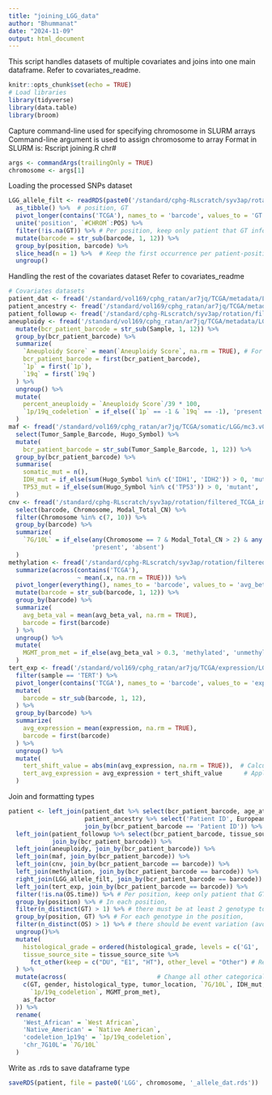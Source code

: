 ```yaml
---
title: "joining_LGG_data"
author: "Bhummanat"
date: "2024-11-09"
output: html_document
---
```


This script handles datasets of multiple covariates and joins into one main dataframe.
Refer to covariates_readme.

```r
knitr::opts_chunk$set(echo = TRUE)
# Load libraries
library(tidyverse)
library(data.table)
library(broom)
```

Capture command-line used for specifying chromosome in SLURM arrays
Command-line argument is used to assign chromosome to array
Format in SLURM is:
Rscript joining.R chr#
```r
args <- commandArgs(trailingOnly = TRUE)
chromosome <- args[1]
```

Loading the processed SNPs dataset
```r
LGG_allele_filt <- readRDS(paste0('/standard/cphg-RLscratch/syv3ap/rotation/TCGA_LGG_imputed_germline/LGG', chromosome, '_allele_filt.rds')) %>%
  as_tibble() %>%  # position, GT
  pivot_longer(contains('TCGA'), names_to = 'barcode', values_to = 'GT') %>% # Each position will have associated patients with GT values
  unite('position', `#CHROM`:POS) %>% 
  filter(!is.na(GT)) %>% # Per position, keep only patient that GT info is present
  mutate(barcode = str_sub(barcode, 1, 12)) %>% 
  group_by(position, barcode) %>%
  slice_head(n = 1) %>%  # Keep the first occurrence per patient-position pair (Some position took more than one sample)
  ungroup()
```

Handling the rest of the covariates dataset
Refer to covariates_readme
```r
# Covariates datasets
patient_dat <- fread('/standard/vol169/cphg_ratan/ar7jq/TCGA/metadata/LGG/TCGA-CDR-SupplementalTableS1.tsv') %>% as_tibble() # age_at_initial_pathologic_diagnosis, gender, histological_grade, histological_type, OS, OS.time
patient_ancestry <- fread('/standard/vol169/cphg_ratan/ar7jq/TCGA/metadata/LGG/TCGAA_STRUCTURE.txt') %>% as_tibble() # race
patient_followup <- fread('/standard/cphg-RLscratch/syv3ap/rotation/filtered_TCGA_imports/clinical_PANCAN_patient_with_followup.csv.gz') %>% as_tibble() # TSS
aneuploidy <- fread('/standard/vol169/cphg_ratan/ar7jq/TCGA/metadata/LGG/ArmCallsAndAneuploidyScore_092817.txt') %>% as_tibble() %>% #aneuploidy, 1p/19q codeletion
  mutate(bcr_patient_barcode = str_sub(Sample, 1, 12)) %>% 
  group_by(bcr_patient_barcode) %>% 
  summarize(
    `Aneuploidy Score` = mean(`Aneuploidy Score`, na.rm = TRUE), # For each patient, `Aneuploidy Score` is average of their samples
    bcr_patient_barcode = first(bcr_patient_barcode),
    `1p` = first(`1p`),
    `19q` = first(`19q`)
  ) %>% 
  ungroup() %>% 
  mutate(
    percent_aneuploidy = `Aneuploidy Score`/39 * 100,
    `1p/19q_codeletion` = if_else((`1p` == -1 & `19q` == -1), 'present', 'absent')
  )
maf <- fread('/standard/vol169/cphg_ratan/ar7jq/TCGA/somatic/LGG/mc3.v0.2.8.PUBLIC.maf.gz') %>% as_tibble() %>% # somatic mutation count, IDH mutant
  select(Tumor_Sample_Barcode, Hugo_Symbol) %>% 
  mutate(
    bcr_patient_barcode = str_sub(Tumor_Sample_Barcode, 1, 12)) %>% 
  group_by(bcr_patient_barcode) %>%
  summarise(
    somatic_mut = n(),
    IDH_mut = if_else(sum(Hugo_Symbol %in% c('IDH1', 'IDH2')) > 0, 'mutant', 'wildtype'),
    TP53_mut = if_else(sum(Hugo_Symbol %in% c('TP53')) > 0, 'mutant', 'wildtype')
  )
cnv <- fread('/standard/cphg-RLscratch/syv3ap/rotation/filtered_TCGA_imports/TCGA_mastercalls.abs_segtabs.fixed.csv.gz') %>% as_tibble() %>% #Chr7 gain / Chr10 loss
  select(barcode, Chromosome, Modal_Total_CN) %>% 
  filter(Chromosome %in% c(7, 10)) %>% 
  group_by(barcode) %>% 
  summarize(
    `7G/10L` = if_else(any(Chromosome == 7 & Modal_Total_CN > 2) & any(Chromosome == 10 & Modal_Total_CN < 2), 
                       'present', 'absent')
  )
methylation <- fread('/standard/cphg-RLscratch/syv3ap/rotation/filtered_TCGA_imports/methylation_MGMT_promoter.csv') %>% as_tibble() %>% # MGMT promoter methylation
  summarize(across(contains('TCGA'), 
                   ~ mean(.x, na.rm = TRUE))) %>% 
  pivot_longer(everything(), names_to = 'barcode', values_to = 'avg_beta_val') %>%
  mutate(barcode = str_sub(barcode, 1, 12)) %>% 
  group_by(barcode) %>% 
  summarize(
    avg_beta_val = mean(avg_beta_val, na.rm = TRUE),
    barcode = first(barcode)
  ) %>% 
  ungroup() %>% 
  mutate(
    MGMT_prom_met = if_else(avg_beta_val > 0.3, 'methylated', 'unmethylated')
  )
tert_exp <- fread('/standard/vol169/cphg_ratan/ar7jq/TCGA/expression/LGG/TCGA.LGG.sampleMap%2FHiSeqV2_PANCAN.gz') %>% as_tibble() %>% 
  filter(sample == 'TERT') %>% 
  pivot_longer(contains('TCGA'), names_to = 'barcode', values_to = 'expression') %>% 
  mutate(
    barcode = str_sub(barcode, 1, 12),
  ) %>% 
  group_by(barcode) %>% 
  summarize(
    avg_expression = mean(expression, na.rm = TRUE), 
    barcode = first(barcode)
  ) %>% 
  ungroup() %>% 
  mutate(
    tert_shift_value = abs(min(avg_expression, na.rm = TRUE)),  # Calculate shift value
    tert_avg_expression = avg_expression + tert_shift_value      # Apply the shift
  )
```

Join and formatting types
```r
patient <- left_join(patient_dat %>% select(bcr_patient_barcode, age_at_initial_pathologic_diagnosis, gender, histological_grade, histological_type, OS, OS.time), 
                     patient_ancestry %>% select('Patient ID', European, 'West African', 'Native American'), 
                     join_by(bcr_patient_barcode == 'Patient ID')) %>% 
  left_join(patient_followup %>% select(bcr_patient_barcode, tissue_source_site, tumor_location), 
            join_by(bcr_patient_barcode)) %>% 
  left_join(aneuploidy, join_by(bcr_patient_barcode)) %>% 
  left_join(maf, join_by(bcr_patient_barcode)) %>% 
  left_join(cnv, join_by(bcr_patient_barcode == barcode)) %>% 
  left_join(methylation, join_by(bcr_patient_barcode == barcode)) %>% 
  right_join(LGG_allele_filt, join_by(bcr_patient_barcode == barcode)) %>% # LGG_allele_filt will determine samples included
  left_join(tert_exp, join_by(bcr_patient_barcode == barcode)) %>% 
  filter(!is.na(OS.time)) %>% # Per position, keep only patient that GT info is present, keep only rows with valid OS.time
  group_by(position) %>% # In each position,
  filter(n_distinct(GT) > 1) %>% # there must be at least 2 genotype to compare
  group_by(position, GT) %>% # For each genotype in the position,
  filter(n_distinct(OS) > 1) %>% # there should be event variation (avoiding perfect separations and infinite coefficients)
  ungroup()%>%
  mutate(
    histological_grade = ordered(histological_grade, levels = c('G1', 'G2', 'G3', 'G4')), # Tumor-grade is ordered
    tissue_source_site = tissue_source_site %>%
      fct_other(keep = c("DU", "E1", "HT"), other_level = "Other") # Reducing data according to reference paper
  ) %>%
  mutate(across(                         # Change all other categoricals to factors
    c(GT, gender, histological_type, tumor_location, `7G/10L`, IDH_mut, TP53_mut, 
      `1p/19q_codeletion`, MGMT_prom_met),
    as_factor
  )) %>% 
  rename(                               
    'West_African' = `West African`,
    'Native_American' = `Native American`,
    'codeletion_1p19q' = `1p/19q_codeletion`,
    'chr_7G10L'= `7G/10L`
  )
```

Write as .rds to save dataframe type
```r
saveRDS(patient, file = paste0('LGG', chromosome, '_allele_dat.rds'))
```


